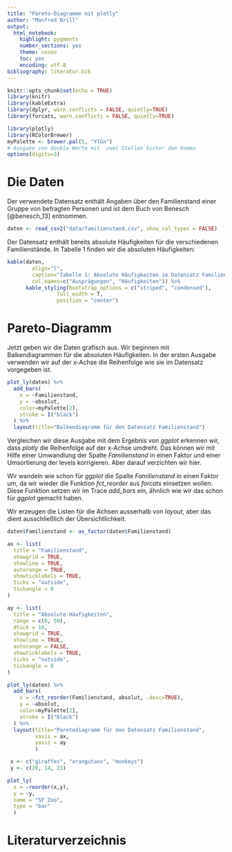 ```yaml
---
title: "Pareto-Diagramme mit plotly"
author: "Manfred Brill"
output: 
  html_notebook:
    highlight: pygments
    number_sections: yes
    theme: cosmo
    toc: yes
    encoding: utf-8  
bibliography: literatur.bib    
---
```


```r
knitr::opts_chunk$set(echo = TRUE)
library(knitr)
library(kableExtra)
library(dplyr, warn.conflicts = FALSE, quietly=TRUE)
library(forcats, warn.conflicts = FALSE, quietly=TRUE)

library(plotly)
library(RColorBrewer)
myPalette <- brewer.pal(5, "YlGn")
# Ausgabe von double-Werte mit  zwei Stellen hinter dem Komma
options(digits=3)
```

# Die Daten
Der verwendete Datensatz enthält Angaben über den Familienstand einer Gruppe von befragten Personen und ist dem Buch
von Benesch [@benesch_13] entnommen.

```r
daten <- read_csv2("data/familienstand.csv", show_col_types = FALSE)
```

Der Datensatz enthält bereits absolute Häufigkeiten für die verschiedenen Familienstände.
In Tabelle 1 finden wir die absoluten Häufigkeiten:
```r
kable(daten,
        align="l",
        caption="Tabelle 1: Absolute Häufigkeiten im Datensatz Familienstand",
        col.names=c("Ausprägungen", "Häufigkeiten")) %>%
      kable_styling(bootstrap_options = c("striped", "condensed"), 
                full_width = T, 
                position = "center")
```


# Pareto-Diagramm
Jetzt geben wir die Daten grafisch aus. Wir beginnen mit Balkendiagrammen
für die absoluten Häufigkeiten. In der ersten Ausgabe 
verwenden wir auf der x-Achse die Reihenfolge wie sie
im Datensatz vorgegeben ist.


```r
plot_ly(daten) %>%
  add_bars(
    x = ~Familienstand,
    y = ~absolut,
    color=myPalette[2],
    stroke = I("black")
  ) %>%
  layout(title="Balkendiagramm für den Datensatz Familienstand")
```


Vergleichen wir diese Ausgabe mit dem Ergebnis von *ggplot*
erkennen wir, dass *plotly* die Reihenfolge auf der
x-Achse umdreht. Das können wir mit Hilfe einer Umwandlung
der Spalte *Familienstand* in einen Faktor
und einer
Umsortierung der levels korrigieren. Aber darauf verzichten wir
hier.

Wir wandeln wie schon für *ggplot* die Spalte *Familienstand*
in einen Faktor um, da wir wieder die Funktion *fct_reorder*
aus *forcats* einsetzen wollen. Diese Funktion setzen
wir im Trace *add_bars* ein, ähnlich wie wir das schon für
*ggplot* gemacht haben.

Wir erzeugen die Listen für die Achsen ausserhalb
von *layout*, aber das dient ausschließlich der Übersichtlichkeit.

```r
daten$Familienstand <- as_factor(daten$Familienstand)

ax <- list(
  title = "Familienstand",
  showgrid = TRUE,
  showline = TRUE,
  autorange = TRUE,
  showticklabels = TRUE,
  ticks = "outside",
  tickangle = 0
)

ay <- list(
  title = "Absolute Häufigkeiten",
  range = c(0, 50),
  dtick = 10,
  showgrid = TRUE,
  showline = TRUE,
  autorange = FALSE,
  showticklabels = TRUE,
  ticks = "outside",
  tickangle = 0
)

plot_ly(daten) %>%
  add_bars(
    x = ~fct_reorder(Familienstand, absolut, .desc=TRUE),
    y = ~absolut,
    color=myPalette[2],
    stroke = I("black")
  ) %>%
  layout(title="Paretodiagramm für den Datensatz Familienstand",
         xaxis = ax,
         yaxis = ay
         )
```




```r
 x <- c("giraffes", "orangutans", "monkeys")
 y <- c(20, 14, 23)

plot_ly(
  x = ~reorder(x,y),
  y = ~y,
  name = "SF Zoo",
  type = "bar"
  ) 
```


# Literaturverzeichnis



